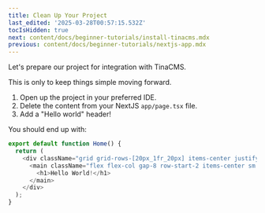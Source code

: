 ```yaml
---
title: Clean Up Your Project
last_edited: '2025-03-28T00:57:15.532Z'
tocIsHidden: true
next: content/docs/beginner-tutorials/install-tinacms.mdx
previous: content/docs/beginner-tutorials/nextjs-app.mdx
---
```


Let's prepare our project for integration with TinaCMS.

This is only to keep things simple moving forward.

1. Open up the project in your preferred IDE.
2. Delete the content from your NextJS `app/page.tsx` file.
3. Add a "Hello world" header!

You should end up with:

```typescript
export default function Home() {
  return (
    <div className="grid grid-rows-[20px_1fr_20px] items-center justify-items-center min-h-screen p-8 pb-20 gap-16 sm:p-20 font-(family-name:--font-geist-sans)">
      <main className="flex flex-col gap-8 row-start-2 items-center sm:items-start">
        <h1>Hello World!</h1>
      </main>
    </div>
  );
}
```
